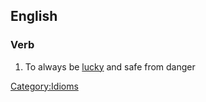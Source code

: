 ==English==

===Verb===
{{en-verb|leads a charmed life|leading a charmed life|lead a charmed life|lead a charmed life}}

# To always be [[lucky]] and safe from danger
[[Category:Idioms]]